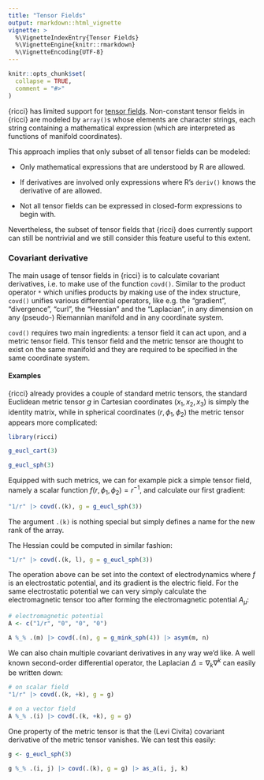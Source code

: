 ```yaml
---
title: "Tensor Fields"
output: rmarkdown::html_vignette
vignette: >
  %\VignetteIndexEntry{Tensor Fields}
  %\VignetteEngine{knitr::rmarkdown}
  %\VignetteEncoding{UTF-8}
---
```


```r
knitr::opts_chunk$set(
  collapse = TRUE,
  comment = "#>"
)
```

{ricci} has limited support for [tensor fields](https://en.wikipedia.org/wiki/Tensor_field). Non-constant tensor fields in {ricci} are modeled by `array()`s whose elements are character strings, each string containing a mathematical expression (which are interpreted as functions of manifold coordinates).

This approach implies that only subset of all tensor fields can be modeled:

-   Only mathematical expressions that are understood by R are allowed.

-   If derivatives are involved only expressions where R's `deriv()` knows the derivative of are allowed.

-   Not all tensor fields can be expressed in closed-form expressions to begin with.

Nevertheless, the subset of tensor fields that {ricci} does currently support can still be nontrivial and we still consider this feature useful to this extent.

### Covariant derivative

The main usage of tensor fields in {ricci} is to calculate covariant derivatives, i.e. to make use of the function `covd()`. Similar to the product operator `*` which unifies products by making use of the index structure, `covd()` unifies various differential operators, like e.g. the "gradient", "divergence", "curl", the "Hessian" and the "Laplacian", in any dimension on any (pseudo-) Riemannian manifold and in any coordinate system.

`covd()` requires two main ingredients: a tensor field it can act upon, and a metric tensor field. This tensor field and the metric tensor are thought to exist on the same manifold and they are required to be specified in the same coordinate system.

#### Examples

{ricci} already provides a couple of standard metric tensors, the standard Euclidean metric tensor $g$ in Cartesian coordinates $(x_1,x_2,x_3)$ is simply the identity matrix, while in spherical coordinates $(r, \phi_1, \phi_2)$ the metric tensor appears more complicated:

```r
library(ricci)

g_eucl_cart(3)

g_eucl_sph(3)
```

Equipped with such metrics, we can for example pick a simple tensor field, namely a scalar function $f(r, \phi_1, \phi_2) = r^{-1}$, and calculate our first gradient:

```r
"1/r" |> covd(.(k), g = g_eucl_sph(3))
```

The argument `.(k)` is nothing special but simply defines a name for the new rank of the array.

The Hessian could be computed in similar fashion:

```r
"1/r" |> covd(.(k, l), g = g_eucl_sph(3))
```

The operation above can be set into the context of electrodynamics where $f$ is an electrostatic potential, and its gradient is the electric field. For the same electrostatic potential we can very simply calculate the electromagnetic tensor too after forming the electromagnetic potential $A_\mu$:

```r
# electromagnetic potential
A <- c("1/r", "0", "0", "0")

A %_% .(m) |> covd(.(n), g = g_mink_sph(4)) |> asym(m, n)
```

We can also chain multiple covariant derivatives in any way we'd like. A well known second-order differential operator, the Laplacian $\Delta = \nabla_k \nabla^k$ can easily be written down:

```r
# on scalar field
"1/r" |> covd(.(k, +k), g = g)

# on a vector field
A %_% .(i) |> covd(.(k, +k), g = g)
```

One property of the metric tensor is that the (Levi Civita) covariant derivative of the metric tensor vanishes. We can test this easily:

```r
g <- g_eucl_sph(3)

g %_% .(i, j) |> covd(.(k), g = g) |> as_a(i, j, k)
```
